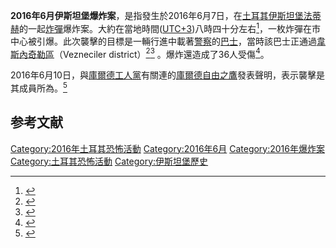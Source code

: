 {{Infobox civilian attack
|title = 2016年6月伊斯坦堡爆炸案
|partof = 
|image = 
|caption = 
|location = [[土耳其|土耳其]][[伊斯坦堡|伊斯坦堡]][[法蒂赫|法蒂赫]]
|target = 警察
|coordinates = 
|date = 2016年6月7日
|time = 08:40
|timezone = [[UTC+3|UTC+3]]
|type = [[炸彈|炸彈]]襲擊
|fatalities = 7警察<br />4平民<br />'''總計：''' 11
|injuries = 36
|perps = {{Link-en|庫爾德自由之鷹|Kurdistan Freedom Falcons}}<ref>{{Cite web |url=http://www.aljazeera.com/news/2016/06/istanbul-bombing-kurdish-tak-claims-responsibilility-160610074254229.html |title=存档副本 |accessdate=2016-06-11 |archive-date=2016-06-10 |archive-url=https://web.archive.org/web/20160610235814/http://www.aljazeera.com/news/2016/06/istanbul-bombing-kurdish-tak-claims-responsibilility-160610074254229.html |dead-url=no }}</ref>
|weapons = 
|motive = 
}}
'''2016年6月伊斯坦堡爆炸案'''，是指發生於2016年6月7日，在[[土耳其|土耳其]][[伊斯坦堡|伊斯坦堡]][[法蒂赫|法蒂赫]]的一起[[炸彈|炸彈]]爆炸案。大約在當地時間([[UTC+3|UTC+3]])八時四十分左右<ref name=ntv>{{cite web|title=İstanbul Vezneciler'de polise bombalı araçla saldırı|url=http://www.ntv.com.tr/turkiye/istanbul-veznecilerde-polise-bombali-aracla-saldiri,LB3gLEIKrkytgcIBMaeM3w|publisher=NTV|accessdate=7 June 2016|language=tr|archive-date=2016-06-08|archive-url=https://web.archive.org/web/20160608185534/http://www.ntv.com.tr/turkiye/istanbul-veznecilerde-polise-bombali-aracla-saldiri%2cLB3gLEIKrkytgcIBMaeM3w|dead-url=no}}</ref>，一枚炸彈在市中心被引爆。此次襲擊的目標是一輛行進中載著[[警察|警察]]的[[巴士|巴士]]，當時該巴士正通過[[韋斯內奇勒區|韋斯內奇勒區]]（Vezneciler district）<ref>{{cite news|title=Istanbul: 'Deadly blast' hits police bus in Vezneciler|url=http://www.bbc.com/news/world-europe-36466744|accessdate=6 June 2016|archive-date=2016-06-08|archive-url=https://web.archive.org/web/20160608222030/http://www.bbc.com/news/world-europe-36466744|dead-url=no}}</ref><ref>{{cite news|last1=Guzel|first1=Mehmet|title=Turkish official says bomb in Istanbul kills 11|url=http://bigstory.ap.org/article/366603b622bf423db8756226ed803762/state-tv-says-bomb-attack-targets-police-vehicle-istanbul|accessdate=6 June 2016|issue=7 June 2016|publisher=Associated Press|date=7 June 2016|archive-date=2016-06-08|archive-url=https://web.archive.org/web/20160608140508/http://www.bigstory.ap.org/article/366603b622bf423db8756226ed803762/state-tv-says-bomb-attack-targets-police-vehicle-istanbul|dead-url=no}}</ref> 。爆炸還造成了36人受傷<ref name=t24>{{cite web|title=İstanbul Vezneciler'de polis aracına bombalı saldırı, 7'si polis, 11 kişi hayatını kaybetti|url=http://t24.com.tr/haber/dha-istanbulda-veznecilerde-polis-aracina-bombali-saldiri-duzenlendi,344080|publisher=T24|accessdate=7 June 2016|language=tr|archive-date=2016-06-08|archive-url=https://web.archive.org/web/20160608151709/http://t24.com.tr/haber/dha-istanbulda-veznecilerde-polis-aracina-bombali-saldiri-duzenlendi,344080|dead-url=no}}</ref>。

2016年6月10日，與[[庫爾德工人黨|庫爾德工人黨]]有關連的[[庫爾德自由之鷹|庫爾德自由之鷹]]發表聲明，表示襲擊是其成員所為。<ref>{{Cite news |url=http://www.chinanews.com/gj/2016/06-10/7900141.shtml |title=“库尔德自由之鹰”宣称制造伊斯坦布尔袭击事件 |publisher=中新網 |date=2016-06-10 |accessdate=2016-06-10 |archive-date=2016-08-07 |archive-url=https://web.archive.org/web/20160807134125/http://www.chinanews.com/gj/2016/06-10/7900141.shtml |dead-url=no }}</ref>

==参考文献==
{{Reflist|30em}}
{{Portalbox|恐怖主義|土耳其}}{{2016年土耳其爆炸袭击}}



[[Category:2016年土耳其恐怖活動|Category:2016年土耳其恐怖活動]]
[[Category:2016年6月|Category:2016年6月]]
[[Category:2016年爆炸案|Category:2016年爆炸案]]
[[Category:土耳其恐怖活動|Category:土耳其恐怖活動]]
[[Category:伊斯坦堡歷史|Category:伊斯坦堡歷史]]
